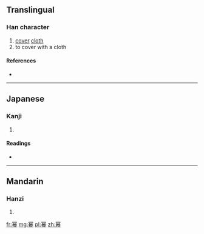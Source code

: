 {{also|冪}}
==Translingual==

===Han character===
{{Han char|rn=50|rad=巾|as=09|sn=12|four=|canj=月日大月 (BAKB)|ids=⿳[[冖]][[旲]][[巾]]}}

# [[cover]] [[cloth]]
# to cover with a cloth

====References====
* {{Han ref|kx=0334.100|dkj=01596|hdz=10305.060|uh=5E42|ud=24130}}

----

==Japanese==

===Kanji===
{{ja-kanji|grade=|rs=巾09}}

# {{defn|lang=ja|sort=巾09}}

====Readings====
* {{ja-readings|on=[[べき]] (beki), [[みゃく]] (myaku)|kun=[[おおう]] (oou), [[おおいぬの]] (ooinuno)}}

----

==Mandarin==

===Hanzi===
{{cmn-hanzi|tra=冪|pin=[[mì]] ([[mi4]])|wg=mi<sup>4</sup>}}

# {{defn|lang=cmn|sort=巾09}}

[[fr:幂]]
[[mg:幂]]
[[pl:幂]]
[[zh:幂]]